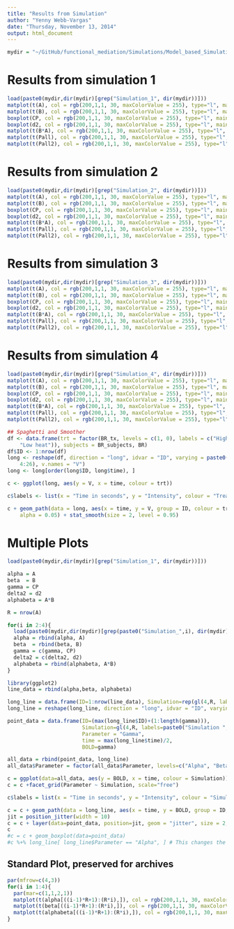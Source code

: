 ```yaml
---
title: "Results from Simulation"
author: "Yenny Webb-Vargas"
date: "Thursday, November 13, 2014"
output: html_document
---
```



```r
mydir = "~/GitHub/functional_mediation/Simulations/Model_based_Simulation/gypsie/sfs_simulation/"
```

# Results from simulation 1
```r
load(paste0(mydir,dir(mydir)[grep("Simulation_1", dir(mydir))]))
matplot(t(A), col = rgb(200,1,1, 30, maxColorValue = 255), type="l", main="Alpha")
matplot(t(B), col = rgb(200,1,1, 30, maxColorValue = 255), type="l", main="Beta")
boxplot(CP, col = rgb(200,1,1, 30, maxColorValue = 255), type="l", main="Gamma")
boxplot(d2, col = rgb(200,1,1, 30, maxColorValue = 255), type="l", main="Delta_2")
matplot(t(B*A), col = rgb(200,1,1, 30, maxColorValue = 255), type="l", main="Alpha*Beta")
matplot(t(Pall), col = rgb(200,1,1, 30, maxColorValue = 255), type="l", main="P-value 1")
matplot(t(Pall2), col = rgb(200,1,1, 30, maxColorValue = 255), type="l", main="P-value 2")
```

# Results from simulation 2
```r
load(paste0(mydir,dir(mydir)[grep("Simulation_2", dir(mydir))]))
matplot(t(A), col = rgb(200,1,1, 30, maxColorValue = 255), type="l", main="Alpha")
matplot(t(B), col = rgb(200,1,1, 30, maxColorValue = 255), type="l", main="Beta")
boxplot(CP, col = rgb(200,1,1, 30, maxColorValue = 255), type="l", main="Gamma")
boxplot(d2, col = rgb(200,1,1, 30, maxColorValue = 255), type="l", main="Delta_2")
matplot(t(B*A), col = rgb(200,1,1, 30, maxColorValue = 255), type="l", main="Alpha*Beta")
matplot(t(Pall), col = rgb(200,1,1, 30, maxColorValue = 255), type="l", main="P-value 1")
matplot(t(Pall2), col = rgb(200,1,1, 30, maxColorValue = 255), type="l", main="P-value 2")
```

# Results from simulation 3
```r
load(paste0(mydir,dir(mydir)[grep("Simulation_3", dir(mydir))]))
matplot(t(A), col = rgb(200,1,1, 30, maxColorValue = 255), type="l", main="Alpha")
matplot(t(B), col = rgb(200,1,1, 30, maxColorValue = 255), type="l", main="Beta")
boxplot(CP, col = rgb(200,1,1, 30, maxColorValue = 255), type="l", main="Gamma")
boxplot(d2, col = rgb(200,1,1, 30, maxColorValue = 255), type="l", main="Delta_2")
matplot(t(B*A), col = rgb(200,1,1, 30, maxColorValue = 255), type="l", main="Alpha*Beta")
matplot(t(Pall), col = rgb(200,1,1, 30, maxColorValue = 255), type="l", main="P-value 1")
matplot(t(Pall2), col = rgb(200,1,1, 30, maxColorValue = 255), type="l", main="P-value 2")
```

# Results from simulation 4
```r
load(paste0(mydir,dir(mydir)[grep("Simulation_4", dir(mydir))]))
matplot(t(A), col = rgb(200,1,1, 30, maxColorValue = 255), type="l", main="Alpha")
matplot(t(B), col = rgb(200,1,1, 30, maxColorValue = 255), type="l", main="Beta")
boxplot(CP, col = rgb(200,1,1, 30, maxColorValue = 255), type="l", main="Gamma")
boxplot(d2, col = rgb(200,1,1, 30, maxColorValue = 255), type="l", main="Delta_2")
matplot(t(B*A), col = rgb(200,1,1, 30, maxColorValue = 255), type="l", main="Alpha*Beta")
matplot(t(Pall), col = rgb(200,1,1, 30, maxColorValue = 255), type="l", main="P-value 1")
matplot(t(Pall2), col = rgb(200,1,1, 30, maxColorValue = 255), type="l", main="P-value 2")
```


```r
## Spaghetti and Smoother
df <- data.frame(trt = factor(BR_tx, levels = c(1, 0), labels = c("High heat", 
    "Low heat")), subjects = BR_subjects, BR)
df$ID <- 1:nrow(df)
long <- reshape(df, direction = "long", idvar = "ID", varying = paste0("V", 
    4:26), v.names = "V")
long <- long[order(long$ID, long$time), ]

c <- ggplot(long, aes(y = V, x = time, colour = trt))

c$labels <- list(x = "Time in seconds", y = "Intensity", colour = "Treatment Group")

c + geom_path(data = long, aes(x = time, y = V, group = ID, colour = trt), size = 0.7, 
    alpha = 0.05) + stat_smooth(size = 2, level = 0.95)
```


# Multiple Plots

```r
load(paste0(mydir,dir(mydir)[grep("Simulation_1", dir(mydir))]))

alpha = A
beta  = B
gamma = CP
delta2 = d2
alphabeta = A*B

R = nrow(A)

for(i in 2:4){
  load(paste0(mydir,dir(mydir)[grep(paste0("Simulation_",i), dir(mydir))]))
  alpha = rbind(alpha, A)
  beta  = rbind(beta, B)
  gamma = c(gamma, CP)
  delta2 = c(delta2, d2)
  alphabeta = rbind(alphabeta, A*B)
}
```

```r
library(ggplot2)
line_data = rbind(alpha,beta, alphabeta)

long_line = data.frame(ID=1:nrow(line_data), Simulation=rep(gl(4,R, labels=paste0("Simulation ",1:4)), 3), Parameter = as.character(gl(3,R*4, labels=c("Alpha","Beta", "Alpha*Beta"))), line_data)
long_line = reshape(long_line, direction = "long", idvar = "ID", varying = paste0("X", 1:50), v.names = "BOLD")

point_data = data.frame(ID=(max(long_line$ID)+(1:length(gamma))), 
                        Simulation=gl(4,R, labels=paste0("Simulation ",1:4)),
                        Parameter = "Gamma",
                        time = max(long_line$time)/2,
                        BOLD=gamma)

all_data = rbind(point_data, long_line)
all_data$Parameter = factor(all_data$Parameter, levels=c("Alpha", "Beta", "Alpha*Beta", "Gamma"))
```

```r
c = ggplot(data=all_data, aes(y = BOLD, x = time, colour = Simulation))
c = c +facet_grid(Parameter ~ Simulation, scale="free")

c$labels = list(x = "Time in seconds", y = "Intensity", colour = "Simulation")

c = c + geom_path(data = long_line, aes(x = time, y = BOLD, group = ID, colour = Simulation), size = 0.7, alpha = 0.05) + guides(colour=FALSE)
jit = position_jitter(width = 10)
c = c + layer(data=point_data, position=jit, geom = "jitter", size = 2, alpha = 0.2)
c
#c = c + geom_boxplot(data=point_data)
#c %+% long_line[ long_line$Parameter == "Alpha", ] # This changes the dataset used to plot
```

## Standard Plot, preserved for archives
```r
par(mfrow=c(4,3))
for(i in 1:4){
  par(mar=c(1,1,2,1))
  matplot(t(alpha[((i-1)*R+1):(R*i),]), col = rgb(200,1,1, 30, maxColorValue = 255), type="l", main="Alpha", xlab="time (s)", ylab=NA)
  matplot(t(beta[((i-1)*R+1):(R*i),]), col = rgb(200,1,1, 30, maxColorValue = 255), type="l", main="Beta", xlab="time (s)", ylab=NA)
  matplot(t(alphabeta[((i-1)*R+1):(R*i),]), col = rgb(200,1,1, 30, maxColorValue = 255), type="l", main="Alpha*Beta", xlab="time (s)", ylab=NA)
}
```

